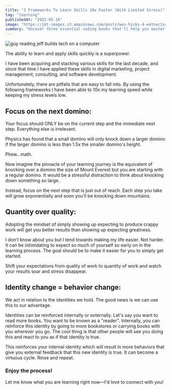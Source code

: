 ```yaml
---
title: "3 Frameworks To Learn Skills 10x Faster (With Limited Stress)"
tag: "learning"
publishedAt: "2022-05-16"
image: "https://jbt-images.s3.amazonaws.com/posts/wes-hicks-4-eetnac1s4-unsplash-scaled.jpeg"
summary: "Uncover three essential coding books that'll help you master programming without the headache. From building a daily coding habit to automating tasks and creating larger applications, these books have you covered."
---
```


<Image
  src="https://jbt-images.s3.amazonaws.com/posts/wes-hicks-4-eetnac1s4-unsplash-scaled.jpeg"
  alt="guy reading jeff builds tech on a computer"
/>

The ability to learn and apply skills quickly is a superpower.

I have been acquiring and stacking various skills for the last decade, and since that time I have applied these skills in digital marketing, project management, consulting, and software development.

Unfortunately, there are pitfalls that are easy to fall into. By using the following frameworks I have been able to 10x my learning speed while keeping my stress levels low.

## Focus on the next domino:

Your focus should ONLY be on the current step and the immediate next step. Everything else is irrelevant.

Physics has found that a small domino will only knock down a larger domino if the larger domino is less than 1.5x the smaller domino's height.

Phew...math.

Now imagine the pinnacle of your learning journey is the equivalent of knocking over a domino the size of Mount Everest but you are starting with a regular domino. It would be a stressful distraction to think about knocking down something so large.

Instead, focus on the next step that is just out of reach. Each step you take will grow exponentially and soon you'll be knocking down mountains.

## Quantity over quality:

Adopting the mindset of simply showing up expecting to produce crappy work will get you better results than showing up expecting greatness.

I don't know about you but I tend towards making my life easier. Not harder. It can be intimidating to expect so much of yourself so early on in the learning process. The goal should be to make it easier for you to simply get started.

Shift your expectations from quality of work to quantity of work and watch your results soar and stress disappear.

## Identity change = behavior change:

We act in relation to the identities we hold. The good news is we can use this to our advantage.

Identities can be reinforced internally or externally. Let's say you want to read more books. You want to be known as a "reader". Internally, you can reinforce this identity by going to more bookstores or carrying books with you wherever you go. The cool thing is that other people will see you doing this and react to you as if that identity is true.

This reinforces your internal identity which will result in more behaviors that give you external feedback that this new identity is true. It can become a virtuous cycle. Rinse and repeat.

### Enjoy the process!

Let me know what you are learning right now—I'd love to connect with you!

